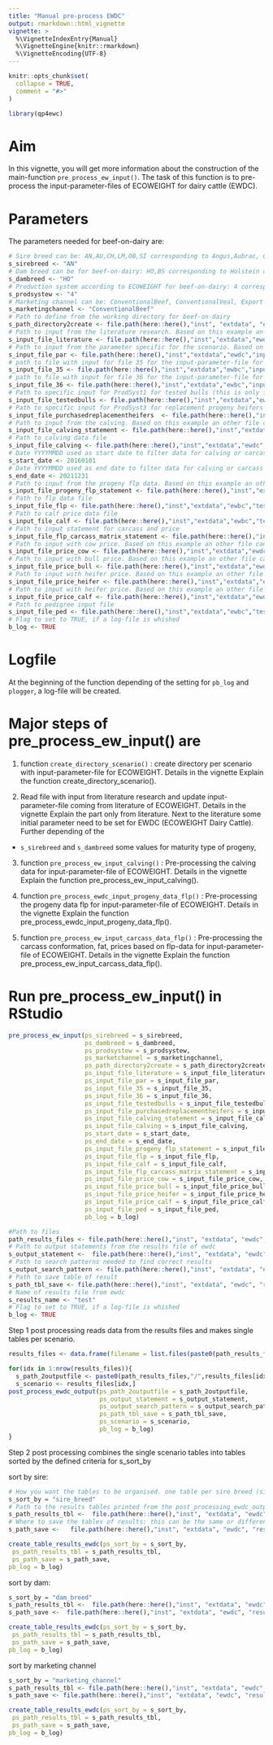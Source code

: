 ```yaml
---
title: "Manual pre-process EWDC"
output: rmarkdown::html_vignette
vignette: >
  %\VignetteIndexEntry{Manual}
  %\VignetteEngine{knitr::rmarkdown}
  %\VignetteEncoding{UTF-8}
---
```


```r
knitr::opts_chunk$set(
  collapse = TRUE,
  comment = "#>"
)
```

```r
library(qp4ewc)
```

# Aim

In this vignette, you will get more information about the construction of the main-function `pre_process_ew_input()`. The task of this function is to pre-process the input-parameter-files of ECOWEIGHT for dairy cattle (EWDC).

# Parameters

The parameters needed for beef-on-dairy are:


```r
# Sire breed can be: AN,AU,CH,LM,OB,SI corresponding to Angus,Aubrac, Charolais, Limousin, Original-Braunvieh, Simmental
s_sirebreed <- "AN"
# Dam breed can be for beef-on-dairy: HO,BS corresponding to Holstein or Brown Swiss (+Braunvieh) 
s_dambreed <- "HO"
# Production system according to ECOWEIGHT for beef-on-dairy: 4 corresponding to dairy
s_prodsystew <- "4"
# Marketing channel can be: ConventionalBeef, ConventionalVeal, Export corresponding to intensive fattening system for beef or veal or all crossbred calves being sold as calves to the handler
s_marketingchannel <- "ConventionalBeef"
# Path to define from the working directory for beef-on-dairy
s_path_directory2create <- file.path(here::here(),"inst", "extdata", "ewdc", "Ecoweight_output")
# Path to input from the literature research. Based on this example an other file can be created with different input-value and input-source.
s_input_file_literature <- file.path(here::here(),"inst","extdata","ewdc",paste0("input_literature_",s_dambreed,"_",s_marketingchannel,".txt"))
# Path to input from the parameter specific for the scenario. Based on this example an other file can be created with different input-value.
s_input_file_par <- file.path(here::here(),"inst","extdata","ewdc","input_par_statement.txt")
# path to file with input for file 35 for the input-parameter-file for ECOWEIGHT
s_input_file_35 <- file.path(here::here(),"inst","extdata","ewbc","input35_statement.txt")
# path to file with input for file 36 for the input-parameter-file for ECOWEIGHT
s_input_file_36 <- file.path(here::here(),"inst","extdata","ewbc","input36_statement.txt")
# Path to specific input for ProdSyst1 for tested bulls (this is only for beef-on-beef needed)
s_input_file_testedbulls <- file.path(here::here(),"inst","extdata","ewbc","input_testedbulls.txt")
# Path to specific input for ProdSyst3 for replacement progeny heifers (this is only for beef-on-beef needed)
s_input_file_purchasedreplacementheifers  <- file.path(here::here(),"inst","extdata","ewbc","input_purchasedreplacementheifers.txt")
# Path to input from the calving. Based on this example an other file can be created with different input-values.
s_input_file_calving_statement <- file.path(here::here(),"inst","extdata","ewdc","input_calving_statement.txt")
# Path to calving data file
s_input_file_calving <- file.path(here::here(),"inst","extdata","ewdc","test","test_zws_muku_gal.csv")
# Date YYYYMMDD used as start date to filter data for calving or carcass
s_start_date <- 20160101
# Date YYYYMMDD used as end date to filter data for calving or carcass
s_end_date <- 20211231
# Path to input from the progeny flp data. Based on this example an other file can be created with different input-values.
s_input_file_progeny_flp_statement <- file.path(here::here(),"inst","extdata","ewdc","input_flp_statement.txt")
# Path to flp data file
s_input_file_flp <- file.path(here::here(),"inst","extdata","ewbc","test","zws_muku_flp.csv")
# Path to calf price data file
s_input_file_calf <- file.path(here::here(),"inst","extdata","ewbc","test","test_calf_data.csv")
# Path to input statement for carcass and price
s_input_file_flp_carcass_matrix_statement <- file.path(here::here(),"inst","extdata","ewdc","input_flp_carcass_matrix_statement.txt")
# Path to input with cow price. Based on this example an other file can be created with different input-values.
s_input_file_price_cow <- file.path(here::here(),"inst","extdata","ewdc","cow_price.txt")
# Path to input with bull price. Based on this example an other file can be created with different input-values.
s_input_file_price_bull <- file.path(here::here(),"inst","extdata","ewdc","bull_price.txt")
# Path to input with heifer price. Based on this example an other file can be created with different input-values.
s_input_file_price_heifer <- file.path(here::here(),"inst","extdata","ewdc","heifer_price.txt")
# Path to input with heifer price. Based on this example an other file can be created with different input-values.
s_input_file_price_calf <- file.path(here::here(),"inst","extdata","ewdc","veal_price.txt")
# Path to pedigree input file
s_input_file_ped <- file.path(here::here(),"inst","extdata","ewbc","test","test_pedigree.txt")
# Flag to set to TRUE, if a log-file is whished
b_log <- TRUE
```

# Logfile

At the beginning of the function depending of the setting for `pb_log` and `plogger`, a log-file will be created.

# Major steps of pre_process_ew_input() are

 1) function `create_directory_scenario()` : create directory per scenario with input-parameter-file for ECOWEIGHT. Details in the vignette Explain the function create_directory_scenario().
 
 2) Read file with input from literature research and update input-parameter-file coming from literature of ECOWEIGHT. Details in the vignette Explain the part only from literature. Next to the literature some initial parameter need to be set for EWDC (ECOWEIGHT Dairy Cattle). Further depending of the 
 * `s_sirebreed` and `s_dambreed` some values for maturity type of progeny, 

 3) function `pre_process_ew_input_calving()` : Pre-processing the calving data for input-parameter-file of ECOWEIGHT. Details in the vignette Explain the function pre_process_ew_input_calving().
 
 4) function `pre_process_ewdc_input_progeny_data_flp()` : Pre-processing the progeny data flp for input-parameter-file of ECOWEIGHT. Details in the vignette Explain the function pre_process_ewdc_input_progeny_data_flp(). 
 
 5) function `pre_process_ew_input_carcass_data_flp()` : Pre-processing the carcass conformation, fat, prices based on flp-data for input-parameter-file of ECOWEIGHT. Details in the vignette Explain the function pre_process_ew_input_carcass_data_flp().

# Run pre_process_ew_input() in RStudio


```r
pre_process_ew_input(ps_sirebreed = s_sirebreed,
                     ps_dambreed = s_dambreed,
                     ps_prodsystew = s_prodsystew,
                     ps_marketchannel = s_marketingchannel,
                     ps_path_directory2create = s_path_directory2create,
                     ps_input_file_literature = s_input_file_literature,
                     ps_input_file_par = s_input_file_par,
                     ps_input_file_35 = s_input_file_35,
                     ps_input_file_36 = s_input_file_36,
                     ps_input_file_testedbulls = s_input_file_testedbulls,
                     ps_input_file_purchasedreplacementheifers = s_input_file_purchasedreplacementheifers,
                     ps_input_file_calving_statement = s_input_file_calving_statement,
                     ps_input_file_calving = s_input_file_calving,
                     ps_start_date = s_start_date,
                     ps_end_date = s_end_date,
                     ps_input_file_progeny_flp_statement = s_input_file_progeny_flp_statement,
                     ps_input_file_flp = s_input_file_flp,
                     ps_input_file_calf = s_input_file_calf,
                     ps_input_file_flp_carcass_matrix_statement = s_input_file_flp_carcass_matrix_statement,
                     ps_input_file_price_cow = s_input_file_price_cow,
                     ps_input_file_price_bull = s_input_file_price_bull,
                     ps_input_file_price_heifer = s_input_file_price_heifer,
                     ps_input_file_price_calf = s_input_file_price_calf,
                     ps_input_file_ped = s_input_file_ped,
                     pb_log = b_log)
```

```r
#Path to files
path_results_files <- file.path(here::here(),"inst", "extdata", "ewdc", "Ecoweight_output")
# Path to output statements from the results file of ewdc
s_output_statement <-  file.path(here::here(),"inst", "extdata", "ewdc", "output_statement.txt")
# Path to search patterns needed to find correct results 
s_output_search_pattern <- file.path(here::here(),"inst", "extdata", "ewdc", "output_searchpattern.txt")
# Path to save table of result 
s_path_tbl_save <- file.path(here::here(),"inst", "extdata", "ewdc", "results")
# Name of results file from ewdc
s_results_name <- "test"
# Flag to set to TRUE, if a log-file is whished
b_log <- TRUE
```

Step 1 post processing reads data from the results files and makes single tables per scenario.

```r
results_files <- data.frame(filename = list.files(paste0(path_results_files,"/")))

for(idx in 1:nrow(results_files)){
  s_path_2outputfile <- paste0(path_results_files,"/",results_files[idx,],"/",s_results_name)
  s_scenario <- results_files[idx,]
post_process_ewdc_output(ps_path_2outputfile = s_path_2outputfile,
                         ps_output_statement = s_output_statement,
                         ps_output_search_pattern = s_output_search_pattern,
                         ps_path_tbl_save = s_path_tbl_save,
                         ps_scenario = s_scenario,
                         pb_log = b_log)
}
```

Step 2 post processing combines the single scenario tables into tables sorted by the defined criteria for s_sort_by

sort by sire: 
```r
# How you want the tables to be organised. one table per sire breed (sire_breed), one table per dam breed (dam_breed) or one table per marketing channel (marketing_channel)
s_sort_by = "sire_breed"
# Path to the results tables printed from the post_processing_ewdc_output function above
s_path_results_tbl <-  file.path(here::here(),"inst", "extdata", "ewdc", "results")
# Where to save the tables of results: this can be the same or different to the directory for the results saved from the initial post processing 
s_path_save <-   file.path(here::here(),"inst", "extdata", "ewdc", "results")

create_table_results_ewdc(ps_sort_by = s_sort_by,
 ps_path_results_tbl = s_path_results_tbl,
 ps_path_save = s_path_save,
pb_log = b_log)

```

sort by dam:
```r
s_sort_by = "dam_breed"
s_path_results_tbl <-  file.path(here::here(),"inst", "extdata", "ewdc", "results")
s_path_save <-  file.path(here::here(),"inst", "extdata", "ewdc", "results")

create_table_results_ewdc(ps_sort_by = s_sort_by,
 ps_path_results_tbl = s_path_results_tbl,
 ps_path_save = s_path_save,
pb_log = b_log)

```

sort by marketing channel 
```r
s_sort_by = "marketing_channel"
s_path_results_tbl <- file.path(here::here(),"inst", "extdata", "ewdc", "results")
s_path_save <- file.path(here::here(),"inst", "extdata", "ewdc", "results")

create_table_results_ewdc(ps_sort_by = s_sort_by,
 ps_path_results_tbl = s_path_results_tbl,
 ps_path_save = s_path_save,
pb_log = b_log)

```

